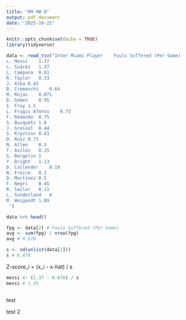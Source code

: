 ```yaml
---
title: "RM HW 8"
output: pdf_document
date: "2025-10-21"
---
```


```r
knitr::opts_chunk$set(echo = TRUE)
library(tidyverse)
```


```r
data <- read_tsv("Inter Miami Player	Fouls Suffered (Per Game)
L. Messi	1.37
L. Suárez	1.37
L. Campana	0.61
R. Taylor	0.33
J. Alba	0.43
B. Cremaschi	0.64
M. Rojas	0.071
D. Gómez	0.95
I. Fray	1.5
L. Frugis Afonso	0.73
F. Redondo	0.75
S. Busquets	1.8
J. Gressel	0.44
S. Kryvtsov	0.61
D. Ruiz	0.71
N. Allen	0.5
T. Avilés	0.15
S. Borgelin	1
Y. Bright	1.13
D. Callender	0.19
N. Freire	0.2
D. Martínez	0.5
F. Negri	0.45
R. Sailor	0.11
L. Sunderland	0
M. Weigandt	1.09
 ")
```

```r
data %>% head()
```

```r
fpg <- data[2] # Fouls Suffered (Per Game)
avg <- sum(fpg) / nrow(fpg)
avg # 0.678
```

```r
s <- sd(unlist(data[2])) 
s # 0.478

```


Z-score_i = (x_i - x-hat) / s

```r
messi <- (1.37 - 0.678) / s 
messi # 1.45
```

```r

```

test


test 2










